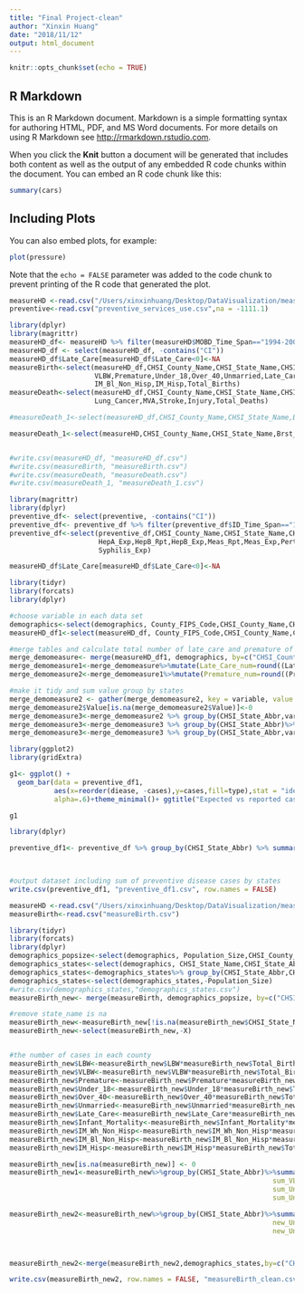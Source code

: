 ```yaml
---
title: "Final Project-clean"
author: "Xinxin Huang"
date: "2018/11/12"
output: html_document
---
```


```r
knitr::opts_chunk$set(echo = TRUE)
```

## R Markdown

This is an R Markdown document. Markdown is a simple formatting syntax for authoring HTML, PDF, and MS Word documents. For more details on using R Markdown see <http://rmarkdown.rstudio.com>.

When you click the **Knit** button a document will be generated that includes both content as well as the output of any embedded R code chunks within the document. You can embed an R code chunk like this:

```r
summary(cars)
```

## Including Plots

You can also embed plots, for example:

```r
plot(pressure)
```

Note that the `echo = FALSE` parameter was added to the code chunk to prevent printing of the R code that generated the plot.

```r
measureHD <-read.csv("/Users/xinxinhuang/Desktop/DataVisualization/measures_of_birth_and_death.csv",na = -1111.1)
preventive<-read.csv("preventive_services_use.csv",na = -1111.1)
```

```r
library(dplyr)
library(magrittr)
measureHD_df<- measureHD %>% filter(measureHD$MOBD_Time_Span=="1994-2003")
measureHD_df <- select(measureHD_df, -contains("CI"))
measureHD_df$Late_Care[measureHD_df$Late_Care<0]<-NA
measureBirth<-select(measureHD_df,CHSI_County_Name,CHSI_State_Name,CHSI_State_Abbr,LBW,
                     VLBW,Premature,Under_18,Over_40,Unmarried,Late_Care,Infant_Mortality,IM_Wh_Non_Hisp,
                     IM_Bl_Non_Hisp,IM_Hisp,Total_Births)
measureDeath<-select(measureHD_df,CHSI_County_Name,CHSI_State_Name,CHSI_State_Abbr,Brst_Cancer,Col_Cancer,CHD,
                     Lung_Cancer,MVA,Stroke,Injury,Total_Deaths)

#measureDeath_1<-select(measureHD_df,CHSI_County_Name,CHSI_State_Name,Brst_Cancer,Col_Cancer,Lung_Cancer)

measureDeath_1<-select(measureHD,CHSI_County_Name,CHSI_State_Name,Brst_Cancer,Col_Cancer,Lung_Cancer)


#write.csv(measureHD_df, "measureHD_df.csv")
#write.csv(measureBirth, "measureBirth.csv")
#write.csv(measureDeath, "measureDeath.csv")
#write.csv(measureDeath_1, "measureDeath_1.csv")
```

```r
library(magrittr)
library(dplyr)
preventive_df<- select(preventive, -contains("CI"))
preventive_df<- preventive_df %>% filter(preventive_df$ID_Time_Span=="1994-2003")
preventive_df<-select(preventive_df,CHSI_County_Name,CHSI_State_Name,CHSI_State_Abbr,FluB_Rpt,FluB_Exp,HepA_Rpt,
                      HepA_Exp,HepB_Rpt,HepB_Exp,Meas_Rpt,Meas_Exp,Pert_Rpt,Pert_Exp,CRS_Rpt,CRS_Exp,Syphilis_Rpt,
                      Syphilis_Exp)

```


```r
measureHD_df$Late_Care[measureHD_df$Late_Care<0]<-NA
```

```r
library(tidyr)
library(forcats)
library(dplyr)

#choose variable in each data set
demographics<-select(demographics, County_FIPS_Code,CHSI_County_Name,CHSI_State_Abbr,Population_Size)
measureHD_df1<-select(measureHD_df, County_FIPS_Code,CHSI_County_Name,CHSI_State_Abbr,Late_Care,Premature)

#merge tables and calculate total number of late_care and premature of each county
merge_demomeasure<- merge(measureHD_df1, demographics, by=c("CHSI_County_Name","CHSI_State_Abbr"), all=TRUE)
merge_demomeasure1<-merge_demomeasure%>%mutate(Late_Care_num=round((Late_Care*Population_Size)*0.01,0) )
merge_demomeasure2<-merge_demomeasure1%>%mutate(Premature_num=round((Premature*Population_Size)*0.01,0) )

#make it tidy and sum value group by states
merge_demomeasure2 <- gather(merge_demomeasure2, key = variable, value = Value, Late_Care_num,Premature_num)
merge_demomeasure2$Value[is.na(merge_demomeasure2$Value)]<-0
merge_demomeasure3<-merge_demomeasure2 %>% group_by(CHSI_State_Abbr,variable)%>%mutate(sumValue=sum(Value))
merge_demomeasure3<-merge_demomeasure3 %>% group_by(CHSI_State_Abbr)%>%mutate(Population_Size_sum=sum(Population_Size))
merge_demomeasure3<-merge_demomeasure3 %>% group_by(CHSI_State_Abbr,variable)%>%mutate(Percentvalue=(sumValue/Population_Size_sum)*100)

```

```r
library(ggplot2)
library(gridExtra)

g1<- ggplot() + 
  geom_bar(data = preventive_df1, 
           aes(x=reorder(diease, -cases),y=cases,fill=type),stat = "identity",
           alpha=.6)+theme_minimal()+ ggtitle("Expected vs reported cases of Precentive dieases in US (1994-2003)")+labs(x = "Dieases", y = "Case count")

g1

```

```r
library(dplyr)

preventive_df1<- preventive_df %>% group_by(CHSI_State_Abbr) %>% summarise(sumFluB_Rpt=sum(FluB_Rpt),sumHepA_Rpt=sum(HepA_Rpt),sumHepB_Rpt=sum(HepB_Rpt),sumMeas_Rpt=sum(Meas_Rpt),
                                                                        sumPert_Rpt=sum(Pert_Rpt),sumCRS_Rpt=sum(CRS_Rpt), sumSyphilis_Rpt=sum(Syphilis_Rpt))


#output dataset including sum of preventive disease cases by states
write.csv(preventive_df1, "preventive_df1.csv", row.names = FALSE)
```

```r
measureHD <-read.csv("/Users/xinxinhuang/Desktop/DataVisualization/measures_of_birth_and_death.csv",na = -1111.1)
measureBirth<-read.csv("measureBirth.csv")
```

```r
library(tidyr)
library(forcats)
library(dplyr)
demographics_popsize<-select(demographics, Population_Size,CHSI_County_Name,CHSI_State_Abbr)
demographics_states<-select(demographics, CHSI_State_Name,CHSI_State_Abbr,Population_Size)
demographics_states<-demographics_states%>% group_by(CHSI_State_Abbr,CHSI_State_Name)%>% summarise(Population_Size=sum(Population_Size))
demographics_states<-select(demographics_states,-Population_Size)
#write.csv(demographics_states,"demographics_states.csv")
measureBirth_new<- merge(measureBirth, demographics_popsize, by=c("CHSI_County_Name","CHSI_State_Abbr"), all=TRUE)

#remove state_name is na
measureBirth_new<-measureBirth_new[!is.na(measureBirth_new$CHSI_State_Name),]
measureBirth_new<-select(measureBirth_new,-X)


#the number of cases in each county
measureBirth_new$LBW<-measureBirth_new$LBW*measureBirth_new$Total_Births*0.01
measureBirth_new$VLBW<-measureBirth_new$VLBW*measureBirth_new$Total_Births*0.01
measureBirth_new$Premature<-measureBirth_new$Premature*measureBirth_new$Total_Births*0.01
measureBirth_new$Under_18<-measureBirth_new$Under_18*measureBirth_new$Total_Births*0.01
measureBirth_new$Over_40<-measureBirth_new$Over_40*measureBirth_new$Total_Births*0.01
measureBirth_new$Unmarried<-measureBirth_new$Unmarried*measureBirth_new$Total_Births*0.01
measureBirth_new$Late_Care<-measureBirth_new$Late_Care*measureBirth_new$Total_Births*0.01
measureBirth_new$Infant_Mortality<-measureBirth_new$Infant_Mortality*measureBirth_new$Total_Births*0.01
measureBirth_new$IM_Wh_Non_Hisp<-measureBirth_new$IM_Wh_Non_Hisp*measureBirth_new$Total_Births*0.01
measureBirth_new$IM_Bl_Non_Hisp<-measureBirth_new$IM_Bl_Non_Hisp*measureBirth_new$Total_Births*0.01
measureBirth_new$IM_Hisp<-measureBirth_new$IM_Hisp*measureBirth_new$Total_Births*0.01

measureBirth_new[is.na(measureBirth_new)] <- 0
measureBirth_new1<-measureBirth_new%>%group_by(CHSI_State_Abbr)%>%summarise(sum_birth=sum(Total_Births), sum_LBW=sum(LBW),
                                                                 sum_VLBW=sum(VLBW), sum_Premature=sum(Premature),
                                                                 sum_Under_18=sum(Under_18),sum_Over_40=sum(Over_40),
                                                                 sum_Unmarried=sum(Unmarried),sum_Late_Care=sum(Late_Care),sum_Infant_Mortality=sum(Infant_Mortality),sum_IM_Wh_Non_Hisp=sum(IM_Wh_Non_Hisp), sum_IM_Bl_Non_Hisp=sum(IM_Bl_Non_Hisp),sum_IM_Hisp=sum(IM_Hisp))

measureBirth_new2<-measureBirth_new%>%group_by(CHSI_State_Abbr)%>%summarise(sum_birth=sum(Total_Births), new_LBW=round((sum(LBW)/sum_birth)*100,2) ,new_VLBW=round((sum(VLBW)/sum_birth)*100,2), new_Premature=round((sum(Premature)/sum_birth)*100,2),
                                                                 new_Under_18=round((sum(Under_18)/sum_birth)*100,2),new_Over_40=round((sum(Over_40)/sum_birth)*100,2),
                                                                 new_Unmarried=round((sum(Unmarried)/sum_birth)*100,2),new_Late_Care=round((sum(Late_Care)/sum_birth)*100,2),new_Infant_Mortality=round((sum(Infant_Mortality)/sum_birth)*100,2),new_IM_Wh_Non_Hisp=round((sum(IM_Wh_Non_Hisp)/sum_birth)*100,2), new_IM_Bl_Non_Hisp=round((sum(IM_Bl_Non_Hisp)/sum_birth)*100,2),new_IM_Hisp=round((sum(IM_Hisp)/sum_birth)*100,2))



measureBirth_new2<-merge(measureBirth_new2,demographics_states,by=c("CHSI_State_Abbr"), all=TRUE)

write.csv(measureBirth_new2, row.names = FALSE, "measureBirth_clean.csv")
```
